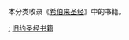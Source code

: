 {{希伯来圣经目录}}

本分类收录《[[希伯来圣经|希伯来圣经]]》中的书籍。
{{Commonscat|Tanakh}}

[[Category:希伯来圣经|:]]
[[Category:旧约圣经书籍|]]
